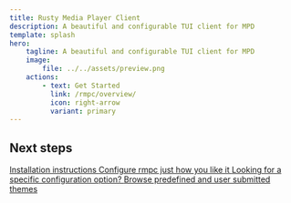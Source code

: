```yaml
---
title: Rusty Media Player Client
description: A beautiful and configurable TUI client for MPD
template: splash
hero:
    tagline: A beautiful and configurable TUI client for MPD
    image:
        file: ../../assets/preview.png
    actions:
        - text: Get Started
          link: /rmpc/overview/
          icon: right-arrow
          variant: primary
---
```



## Next steps

<CardGrid stagger>
    <Card title="Install" icon="approve-check">
        <a href="/rmpc/guides/installation/" style={{ textDecoration: "none" }}>
            Installation instructions
        </a>
    </Card>
    <Card title="Configure" icon="setting">
        <a href="/rmpc/configuration/" style={{ textDecoration: "none" }}>
            Configure rmpc just how you like it
        </a>
    </Card>
    <Card title="Reference" icon="document">
        <a href="/rmpc/reference/config/" style={{ textDecoration: "none" }}>
            Looking for a specific configuration option?
        </a>
    </Card>
    <Card title="Themes" icon="open-book">
        <a href="/rmpc/configuration/theme/" style={{ textDecoration: "none" }}>
            Browse predefined and user submitted themes
        </a>
    </Card>
</CardGrid>
